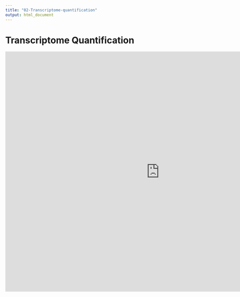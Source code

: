 ```yaml
---
title: "02-Transcriptome-quantification"
output: html_document
---
```


# Transcriptome Quantification

<iframe src="https://docs.google.com/presentation/d/e/2PACX-1vStgqAHpNPQcrZjuNOcu9b5Yt3AE-kRQu_z-VfW60cmdNAO5tGMAT5mBo-StH2KprKm1XSFQGQenpJj/embed?start=false&loop=false&delayms=3000" frameborder="0" width="960" height="749" allowfullscreen="true" mozallowfullscreen="true" webkitallowfullscreen="true"></iframe>